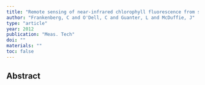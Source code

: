 ```yaml
---
title: "Remote sensing of near-infrared chlorophyll fluorescence from space in scattering atmospheres: implications for its retrieval and interferences with atmospheric CO2 retrievals"
author: "Frankenberg, C and O'Dell, C and Guanter, L and McDuffie, J"
type: "article"
year: 2012
publication: "Meas. Tech"
doi: ""
materials: ""
toc: false
---
```


## Abstract

